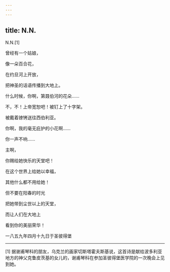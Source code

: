 ```yaml
---
---
---
```

title: N.N.
---



N.N.[1]


曾经有一个姑娘，

像一朵百合花，

在约旦河上开放，

把神圣的话语传播到大地上。

什么时候，你啊，第聂伯河的花朵……

不，不！上帝宽恕吧！被钉上了十字架。

被戴着镣铐送往西伯利亚。

你啊，我的毫无庇护的小花啊……

你一声不响……

主啊，

你赐给她快乐的天堂吧！

在这个世界上给她以幸福，

其他什么都不用给她！

但不要在阳春的时光

把她带到尘世以上的天堂，

而让人们在大地上

看到你的美丽荣华！

一八五九年四月十九日于圣彼得堡



* * *



[1] 据谢甫琴科的朋友，乌克兰的画家切斯塔霍夫斯基说，这首诗是献给波多利亚地方的神父克鲁皮茨基的女儿的，谢甫琴科在参加圣彼得堡医学院的一次晚会上见到她。